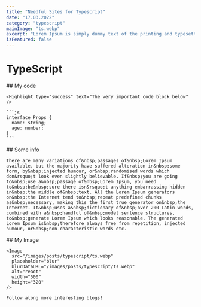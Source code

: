 ```yaml
---
title: "Needful Sites for Typescript"
date: "17.03.2022"
category: "typescript"
mainImage: "ts.webp"
excerpt: "Lorem Ipsum is simply dummy text of the printing and typesetting industry"
isFeatured: false
---
```


# TypeScript

<section>
  <article>
    ## My code

    <Highlight type="success" text="The very important code block below" />

    ```js
    interface Props {
      name: string;
      age: number;
    }
    ```

  </article>

  <article>
    ## Some info

    There are many variations of&nbsp;passages of&nbsp;Lorem Ipsum available, but the majority have suffered alteration in&nbsp;some form, by&nbsp;injected humour, or&nbsp;randomised words which don&rsquo;t look even slightly believable. If&nbsp;you are going to&nbsp;use a&nbsp;passage of&nbsp;Lorem Ipsum, you need to&nbsp;be&nbsp;sure there isn&rsquo;t anything embarrassing hidden in&nbsp;the middle of&nbsp;text. All the Lorem Ipsum generators on&nbsp;the Internet tend to&nbsp;repeat predefined chunks as&nbsp;necessary, making this the first true generator on&nbsp;the Internet. It&nbsp;uses a&nbsp;dictionary of&nbsp;over 200 Latin words, combined with a&nbsp;handful of&nbsp;model sentence structures, to&nbsp;generate Lorem Ipsum which looks reasonable. The generated Lorem Ipsum is&nbsp;therefore always free from repetition, injected humour, or&nbsp;non-characteristic words etc.

  </article>

  <article>
    ## My Image

    <Image
      src="/images/posts/typescript/ts.webp"
      placeholder="blur"
      blurDataURL="/images/posts/typescript/ts.webp"
      alt="react"
      width="500"
      height="320"
    />

    Follow along more interesting blogs!

  </article>
</section>
